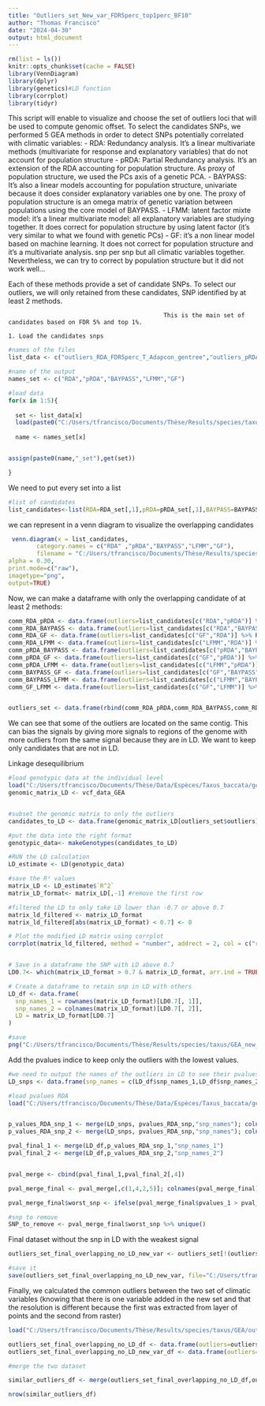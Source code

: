 ```yaml
---
title: "Outliers_set_New_var_FDR5perc_top1perc_BF10"
author: "Thomas Francisco"
date: "2024-04-30"
output: html_document
---
```


```r
rm(list = ls())
knitr::opts_chunk$set(cache = FALSE)
library(VennDiagram)
library(dplyr)
library(genetics)#LD function
library(corrplot)
library(tidyr)

```


This script will enable to visualize and choose the set of outliers loci that will be used to compute genomic offset. To select the candidates SNPs, we performed 5 GEA methods in order to detect SNPs potentially correlated with climatic variables: 
    - RDA: Redundancy analysis. It's a linear multivariate methods (multivariate for response and explanatory variables) that do not account for population structure
    - pRDA: Partial Redundancy analysis. It's an extension of the RDA accounting for population structure. As proxy of population structure, we used the PCs axis of a genetic PCA. 
    - BAYPASS: It's also a linear models accounting for population structure, univariate because it does consider explanatory variables one by one. The proxy of population structure is an omega matrix of genetic variation between populations using the core model of BAYPASS. 
    - LFMM: latent factor mixte model: it's a linear multivariate model: all explanatory variables are studying together. It does correct for population structure by using latent factor (it's very similar to what we found with genetic PCs) 
    - GF: it's a non linear model based on machine learning. It does not correct for population structure and it's a multivariate analysis. snp per snp but all climatic variables together. Nevertheless, we can try to correct by population structure but it did not work well...
    
    
Each of these methods provide a set of candidate SNPs. To select our outliers, we will only retained from these candidates, SNP identified by at least 2 methods. 

                                                This is the main set of candidates based on FDR 5% and top 1%. 

    1. Load the candidates snps 


```r
#names of the files
list_data <- c("outliers_RDA_FDR5perc_T_Adapcon_gentree","outliers_pRDA_FDR5perc_T_Adapcon_gentree","outliers_T_adapcon_gentree_BAYPASS_BF_10","outliers_T_adapcon_gentree_LFMM_5perc","outliers_rank_based_top1perc_GF_raw")

#name of the output
names_set <- c("RDA","pRDA","BAYPASS","LFMM","GF")

#load data
for(x in 1:5){
  
  set <- list_data[x]
  load(paste0("C:/Users/tfrancisco/Documents/Thèse/Results/species/taxus/GEA_new_var/outliers/",set,".Rdata"))
  
  name <- names_set[x]


assign(paste0(name,"_set"),get(set))  

}
```


We need to put every set into a list
```r
#list of candidates
list_candidates<-list(RDA=RDA_set[,1],pRDA=pRDA_set[,1],BAYPASS=BAYPASS_set[,1],LFMM=LFMM_set[,1],GF=GF_set)
```



we can represent in a venn diagram to visualize the overlapping candidates
```r
 venn.diagram(x = list_candidates,
        category.names = c("RDA" ,"pRDA","BAYPASS","LFMM","GF"),
        filename = "C:/Users/tfrancisco/Documents/Thèse/Results/species/taxus/GEA_new_var/outliers/figure/venn_diagramm_candidates.png",fill = c("#45B6AA","#D45176","#91A6CE","#86AD4C","#33A5CE"),
alpha = 0.30,
print.mode=c("raw"),
imagetype="png",
output=TRUE)

```

Now, we can make a dataframe with only the overlapping candidate of at least 2 methods: 

```r
comm_RDA_pRDA <- data.frame(outliers=list_candidates[c("RDA","pRDA")] %>% Reduce(intersect, .))
comm_RDA_BAYPASS <- data.frame(outliers=list_candidates[c("RDA","BAYPASS")] %>% Reduce(intersect, .))
comm_RDA_GF <- data.frame(outliers=list_candidates[c("GF","RDA")] %>% Reduce(intersect, .))
comm_RDA_LFMM <- data.frame(outliers=list_candidates[c("LFMM","RDA")] %>% Reduce(intersect, .))
comm_pRDA_BAYPASS <- data.frame(outliers=list_candidates[c("pRDA","BAYPASS")] %>% Reduce(intersect, .))
comm_pRDA_GF <- data.frame(outliers=list_candidates[c("GF","pRDA")] %>% Reduce(intersect, .))
comm_pRDA_LFMM <- data.frame(outliers=list_candidates[c("LFMM","pRDA")] %>% Reduce(intersect, .))
comm_BAYPASS_GF <- data.frame(outliers=list_candidates[c("GF","BAYPASS")] %>% Reduce(intersect, .))
comm_BAYPASS_LFMM <- data.frame(outliers=list_candidates[c("LFMM","BAYPASS")] %>% Reduce(intersect, .))
comm_GF_LFMM <- data.frame(outliers=list_candidates[c("GF","LFMM")] %>% Reduce(intersect, .))


outliers_set <- data.frame(rbind(comm_RDA_pRDA,comm_RDA_BAYPASS,comm_RDA_GF,comm_RDA_LFMM,comm_pRDA_BAYPASS,comm_pRDA_GF,comm_pRDA_LFMM,comm_BAYPASS_GF,comm_BAYPASS_LFMM,comm_GF_LFMM)) %>% unique()
```

We can see that some of the outliers are located on the same contig. This can bias the signals by giving more signals to regions of the genome with more outliers from the same signal because they are in LD. 
We want to keep only candidates that are not in LD.  


Linkage desequilibrium 
```r
#load genotypic data at the individual level
load("C:/Users/tfrancisco/Documents/Thèse/Data/Espèces/Taxus_baccata/genetic_new/GEA/vcf_data_GEA.Rdata")
genomic_matrix_LD <- vcf_data_GEA


#subset the genomic matrix to only the outliers
candidates_to_LD <- data.frame(genomic_matrix_LD[outliers_set$outliers])

#put the data into the right format
genotypic_data<- makeGenotypes(candidates_to_LD)

#RUN the LD calculation
LD_estimate <- LD(genotypic_data)

```

```r
#save the R² values
matrix_LD <- LD_estimate$`R^2`
matrix_LD_format<- matrix_LD[,-1] #remove the first row

#filtered the LD to only take LD lower than -0.7 or above 0.7
matrix_ld_filtered <- matrix_LD_format
matrix_ld_filtered[abs(matrix_LD_format) < 0.7] <- 0

# Plot the modified LD matrix using corrplot
corrplot(matrix_ld_filtered, method = "number", addrect = 2, col = c("red","white", "red"), type = "upper", tl.col = "black", tl.cex = 0.6, number.cex = 0.5, cl.pos="n")


# Save in a dataframe the SNP with LD above 0.7
LD0.7<- which(matrix_LD_format > 0.7 & matrix_LD_format, arr.ind = TRUE)

# Create a dataframe to retain snp in LD with others  
LD_df <- data.frame(
  snp_names_1 = rownames(matrix_LD_format)[LD0.7[, 1]],
  snp_names_2 = colnames(matrix_LD_format)[LD0.7[, 2]],
  LD = matrix_LD_format[LD0.7]
)

#save
png("C:/Users/tfrancisco/Documents/Thèse/Results/species/taxus/GEA_new_var/outliers/figure/LD_matrix_SNPs.png");corrplot(matrix_ld_filtered, method = "number", addrect = 2, col = c("red","white", "red"), type = "upper", tl.col = "black", tl.cex = 0.6, number.cex = 0.5, cl.pos="n");dev.off()

```


Add the pvalues indice to keep only the outliers with the lowest values.

```r
#we need to output the names of the outliers in LD to see their pvalues and keep the lowest ones
LD_snps <- data.frame(snp_names = c(LD_df$snp_names_1,LD_df$snp_names_2)) %>% unique()

#load pvalues RDA
load("C:/Users/tfrancisco/Documents/Thèse/Data/Espèces/Taxus_baccata/genetic_new/GEA_new_var/pvalues_RDA_snp.Rdata")


p_values_RDA_snp_1 <- merge(LD_snps, pvalues_RDA_snp,"snp_names"); colnames(p_values_RDA_snp_1)=c("snp_names_1","pvalues_1")
p_values_RDA_snp_2 <- merge(LD_snps, pvalues_RDA_snp,"snp_names"); colnames(p_values_RDA_snp_2)=c("snp_names_2","pvalues_2")

pval_final_1 <- merge(LD_df,p_values_RDA_snp_1,"snp_names_1")
pval_final_2 <- merge(LD_df,p_values_RDA_snp_2,"snp_names_2")


pval_merge <- cbind(pval_final_1,pval_final_2[,4])

pval_merge_final <- pval_merge[,c(1,4,2,5)]; colnames(pval_merge_final) <- c("snp_names_1","pvalues_1","snp_names_2","pvalues_2")

pval_merge_final$worst_snp <- ifelse(pval_merge_final$pvalues_1 > pval_merge_final$pvalues_2, pval_merge_final$snp_names_1, pval_merge_final$snp_names_2) #select the snp with the farest pvalues from 0 (the weakest signal)

#snp to remove
SNP_to_remove <- pval_merge_final$worst_snp %>% unique()
```


Final dataset without the snp in LD with the weakest signal
```r
outliers_set_final_overlapping_no_LD_new_var <- outliers_set[!(outliers_set$outliers %in% SNP_to_remove),]

#save it 
save(outliers_set_final_overlapping_no_LD_new_var, file="C:/Users/tfrancisco/Documents/Thèse/Results/species/taxus/GEA_new_var/outliers/outliers_set_final_overlapping_no_LD_new_var.Rdata")
```



Finally, we calculated the common outliers between the two set of climatic variables (knowing that there is one variable added in the new set and that the resolution is different because the first was extracted from layer of points and the second from raster)

```r
load("C:/Users/tfrancisco/Documents/Thèse/Results/species/taxus/GEA/outliers/outliers_set_final_overlapping_no_LD.Rdata")

outliers_set_final_overlapping_no_LD_df <- data.frame(outliers=outliers_set_final_overlapping_no_LD)
outliers_set_final_overlapping_no_LD_new_var_df <- data.frame(outliers=outliers_set_final_overlapping_no_LD_new_var)

#merge the two dataset

similar_outliers_df <- merge(outliers_set_final_overlapping_no_LD_df,outliers_set_final_overlapping_no_LD_new_var_df,"outliers")

nrow(similar_outliers_df)
```



